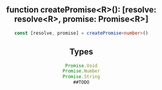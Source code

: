 
<Header root='../../' selected="standard/Promise" />

## function createPromise\<R>(): [resolve: resolve\<R>, promise: Promise\<R>]
```typescript
const [resolve, promise] = createPromise<number>()
```

## Types
```typescript
Promise.Void
Promise.Number
Promise.String
##TODO